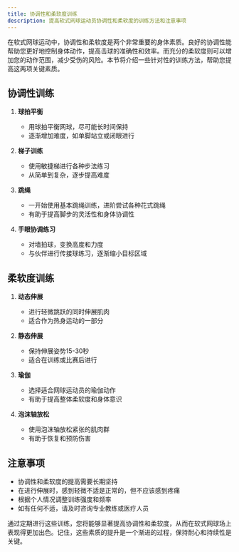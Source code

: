 ```yaml
---
title: 协调性和柔软度训练
description: 提高软式网球运动员协调性和柔软度的训练方法和注意事项
---
```

在软式网球运动中，协调性和柔软度是两个非常重要的身体素质。良好的协调性能帮助您更好地控制身体动作，提高击球的准确性和效率。而充分的柔软度则可以增加您的动作范围，减少受伤的风险。本节将介绍一些针对性的训练方法，帮助您提高这两项关键素质。

## 协调性训练

1. **球拍平衡**
   - 用球拍平衡网球，尽可能长时间保持
   - 逐渐增加难度，如单脚站立或闭眼进行

2. **梯子训练**
   - 使用敏捷梯进行各种步法练习
   - 从简单到复杂，逐步提高难度

3. **跳绳**
   - 一开始使用基本跳绳训练，进阶尝试各种花式跳绳
   - 有助于提高脚步的灵活性和身体协调性

4. **手眼协调练习**
   - 对墙拍球，变换高度和力度
   - 与伙伴进行传接球练习，逐渐缩小目标区域

## 柔软度训练

1. **动态伸展**
   - 进行轻微跳跃的同时伸展肌肉
   - 适合作为热身运动的一部分

2. **静态伸展**
   - 保持伸展姿势15-30秒
   - 适合在训练或比赛后进行

3. **瑜伽**
   - 选择适合网球运动员的瑜伽动作
   - 有助于提高整体柔软度和身体意识

4. **泡沫轴放松**
   - 使用泡沫轴放松紧张的肌肉群
   - 有助于恢复和预防伤害

## 注意事项

- 协调性和柔软度的提高需要长期坚持
- 在进行伸展时，感到轻微不适是正常的，但不应该感到疼痛
- 根据个人情况调整训练强度和频率
- 如有任何不适，请及时咨询专业教练或医疗人员

通过定期进行这些训练，您将能够显著提高协调性和柔软度，从而在软式网球场上表现得更加出色。记住，这些素质的提升是一个渐进的过程，保持耐心和持续性是关键。
